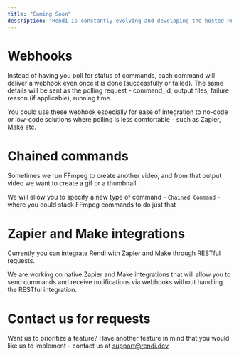 ```yaml
---
title: "Coming Soon"
description: "Rendi is constantly evolving and developing the hosted FFmpeg capabilities"
---
```


# Webhooks

Instead of having you poll for status of commands, each command will deliver a webhook even once it is done (successfully or failed). The same details will be sent as the polling request - command\_id, output files, failure reason (if applicable), running time.

You could use these webhook especially for ease of integration to no-code or low-code solutions where polling is less comfortable - such as Zapier, Make etc.

# Chained commands

Sometimes we run FFmpeg to create another video, and from that output video we want to create a gif or a thumbnail.&#x20;

We will allow you to specify a new type of command - `Chained Command` - where you could stack FFmpeg commands to do just that

# Zapier and Make integrations

Currently you can integrate Rendi with Zapier and Make through RESTful requests.

We are working on native Zapier and Make integrations that will allow you to send commands and receive notifications via webhooks without handling the RESTful integration.

# Contact us for requests

Want us to prioritize a feature? Have another feature in mind that you would like us to implement - contact us at [support@rendi.dev](mailto:support@rendi.dev)&#x20;
